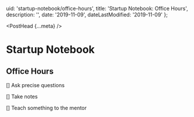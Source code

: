 
  uid: 'startup-notebook/office-hours',
  title: 'Startup Notebook: Office Hours',
  description: '',
  date: '2019-11-09',
  dateLastModified: '2019-11-09'
};

<PostHead {...meta} />

# Startup Notebook

## Office Hours

[] Ask precise questions

[] Take notes

[] Teach something to the mentor
